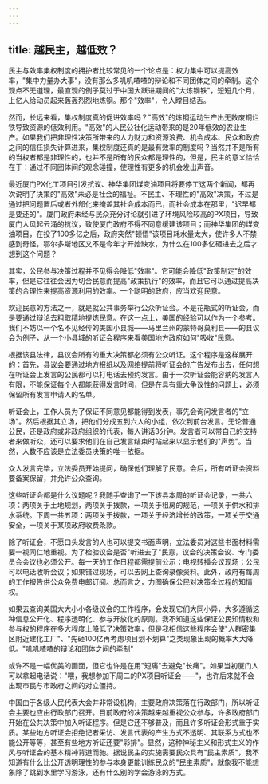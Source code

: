 ```yaml
---
---
---
```

title: 越民主，越低效？
---



民主与效率集权制度的拥护者比较常见的一个论点是：权力集中可以提高效率，"集中力量办大事"，没有那么多叽叽喳喳的辩论和不同团体之间的牵制。这个观点不无道理，最直观的例子莫过于中国大跃进期间的"大炼钢铁"，短短几个月，上亿人给动员起来轰轰烈烈地炼钢。那个"效率"，令人瞠目结舌。

然而，长远来看，集权制度真的促进效率吗？"高效"的炼钢运动生产出无数废铜烂铁导致资源的低效利用。"高效"的人民公社化运动带来的是20年低效的农业生产。如果我们把非理性决策所带来的人力财力和资源浪费、机会成本、民众和政府之间的信任损失计算进来，集权制度还真的是最有效率的制度吗？当然并不是所有的当权者都是非理性的，也并不是所有的民众都是理性的，但是，民主的意义恰恰在于：通过不同团体间的观念碰撞，使理性有更多的机会发出声音。

最近厦门PX化工项目引发抗议、神华集团煤变油项目将要停工这两个新闻，都再次说明了决策的"高效"未必是社会的福祉。不民主、不理性的"高效"决策，不过是通过把问题置后或者外部化来掩盖其社会成本而已，而社会成本在那里，"迟早都是要还的"。厦门政府未经与民众充分讨论就引进了环境风险较高的PX项目，导致厦门人风起云涌的抗议，致使厦门政府不得不同意缓建该项目；而神华集团的煤变油项目，在投了100多亿之后，政府突然"顿悟"该项目耗水量太大，使许多人不禁感到奇怪，鄂尔多斯地区又不是今年才开始缺水，为什么在100多亿砸进去之后才想到这个问题？

其实，公民参与决策过程并不见得会降低"效率"。它可能会降低"政策制定"的效率，但是它往往会因为切合民意而提高"政策执行"的效率，而且它可以通过提高决策的合理性来提高资源利用的效率。一个聪明的政府，应当欢迎民意。

欢迎民意的方法之一，就是就公共事务举行公众听证会。不是花瓶式的听证会，而是要通过辩论去粗取精地提炼民意。在这一点上，美国的经验可以作为一个参考。我们不妨以一个名不见经传的美国小县城――马里兰州的蒙特哥莫利县――的县议会为例子，从一个小县城的听证会程序来看美国地方政府如何"吸收"民意。

根据该县法律，县议会所有的重大决策都必须有公众听证。这个程序是这样展开的：首先，县议会要通过地方报纸以及网络提前将听证会的广告发布出去，任何想在听证会上发言的公民都可以打电话去预约发言。由于一次听证会能容纳的发言人有限，不能保证每个人都能获得发言时间，但是在具有重大争议性的问题上，必须保留所有发言申请人的名单。

听证会上，工作人员为了保证不同意见都能得到发表，事先会询问发言者的"立场"。然后根据其立场，把他们分成五到六人的小组，依次到前台发言。无论普通公民，还是政府或非政府组织的代表，每人讲话3分钟。发言者可以带自己的支持者来做听众，还可以要求他们在自己发言结束时站起来以显示他们的"声势"。当然，人数不应该是立法委员决策的唯一依据。

众人发言完毕，立法委员开始提问，确保他们理解了民意。会后，所有听证会资料要备案保留，并允许公众查询。

这些听证会都是什么议题呢？我随手查询了一下该县本周的听证会记录，一共六项：两项关于土地规划，两项关于拨款，一项关于租房的规范，一项关于供水和排水系统。下周一共五项：两项关于拨款，一项关于经济增长的政策，一项关于交通安全，一项关于某项政府收费条款。

除了听证会，不愿口头发言的人也可以提交书面声明，立法委员对这些书面材料需要一视同仁地重视。为了检验议会是否"听进去了"民意，议会的决策会议、专门委员会会议也必须公开。每一天的工作日程都需提前公示；电视转播会议现场；公民可以电话收听会议；如果错过现场，可以去网上查询录像资料。此外，政府有每周的工作报告供公众免费电邮订阅。总而言之，力图确保公民对决策全过程的知情权。

如果去查询美国大大小小各级议会的工作程序，会发现它们大同小异，大多遵循这种信息公开化、程序透明化、参与开放化的原则。我不知道这些保证公民知情权和参与权的程序在多大程度上降低了决策效率，但是我相信这些程序会使"人群密集区附近建化工厂"、"先砸100亿再考虑项目划不划算"之类现象出现的概率大大降低。"叽叽喳喳的辩论和团体之间的牵制"

或许不是一幅优美的画面，但它也许是在用"短痛"去避免"长痛"。如果当初厦门人可以拿起电话说："喂，我想参加下周二的PX项目听证会――"，也许后来就不会出现市民与市政府之间的对立僵持。

中国由于各级人民代表大会并非常设机构，主要政府决策落在行政部门，所以听证会主要也应由行政部门召开。目前政府的决策越来越重视公众参与，许多政府部门开始在公共决策中加入听证程序。但是它还不够普及，而且许多听证会形式重于实质。某些地方听证会拒绝记者采访、发言代表的产生方式不透明、其联系方式也不能公开等等，甚至有些地方听证还要"彩排"。显然，这种神秘主义和形式主义的作风与听证会的基本精神背道而驰。据说民主的实施需要民众具有"民主素质"，我不知道有什么比公开透明理性的参与本身更能训练民众的"民主素质"，就象我不能想象除了跳到水里学习游泳，还有什么别的学会游泳的方式。